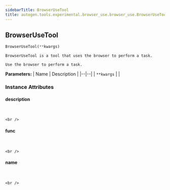 ```yaml
---
sidebarTitle: BrowserUseTool
title: autogen.tools.experimental.browser_use.browser_use.BrowserUseTool
---
```

<h2 id="autogen.tools.experimental.browser_use.browser_use.BrowserUseTool" class="doc doc-heading">
    <code class="doc-symbol doc-symbol-heading doc-symbol-class"></code>
    <span class="doc doc-object-name doc-class-name">BrowserUseTool</span>
</h2>

```python
BrowserUseTool(**kwargs)
```

    BrowserUseTool is a tool that uses the browser to perform a task.
    
    Use the browser to perform a task.

<b>Parameters:</b>
| Name | Description |
|--|--|
| `**kwargs` |  |

### Instance Attributes

<code class="doc-symbol doc-symbol-heading doc-symbol-attribute"></code>
#### description
<br />

    <br />

<code class="doc-symbol doc-symbol-heading doc-symbol-attribute"></code>
#### func
<br />

    <br />

<code class="doc-symbol doc-symbol-heading doc-symbol-attribute"></code>
#### name
<br />

    <br />